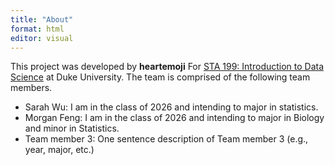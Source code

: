 ```yaml
---
title: "About"
format: html
editor: visual
---
```


This project was developed by **heartemoji** For [STA 199: Introduction to Data Science](https://sta199-s23-2.github.io/) at Duke University. The team is comprised of the following team members.

-   Sarah Wu: I am in the class of 2026 and intending to major in statistics.
-   Morgan Feng: I am in the class of 2026 and intending to major in Biology and minor in Statistics.
-   Team member 3: One sentence description of Team member 3 (e.g., year, major, etc.)
